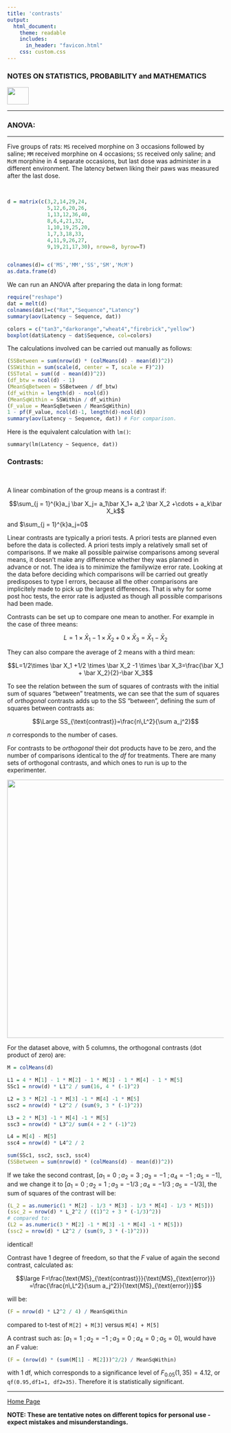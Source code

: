 ```yaml
---
title: 'contrasts'
output: 
  html_document:
    theme: readable
    includes:
      in_header: "favicon.html" 
    css: custom.css
---
```



### **NOTES ON STATISTICS, PROBABILITY and MATHEMATICS**

<a href="http://rinterested.github.io/statistics/index.html">
<img HEIGHT="40" WIDTH="50" src="logo.PNG"></a>

---

### ANOVA:

---


Five groups of rats: `MS` received morphine on $3$ occasions followed by saline; `MM` received morphine on $4$ occasions; `SS` received only saline; and `McM` morphine in $4$ separate occasions, but last dose was administer in a different environment. The latency betwen liking their paws was measured after the last dose.

<br>

```r
d = matrix(c(3,2,14,29,24,
             5,12,6,20,26,
             1,13,12,36,40,
             8,6,4,21,32,
             1,10,19,25,20,
             1,7,3,18,33,
             4,11,9,26,27,
             9,19,21,17,30), nrow=8, byrow=T)


colnames(d)= c('MS','MM','SS','SM','McM')
as.data.frame(d)

```

We can run an ANOVA after preparing the data in long format:

```r
require("reshape")
dat = melt(d)
colnames(dat)=c("Rat","Sequence","Latency")
summary(aov(Latency ~ Sequence, dat))
```
```r
colors = c("tan3","darkorange","wheat4","firebrick","yellow")
boxplot(dat$Latency ~ dat$Sequence, col=colors)
```

The calculations involved can be carried out manually as follows:

```r
(SSBetween = sum(nrow(d) * (colMeans(d) - mean(d))^2))
(SSWithin = sum(scale(d, center = T, scale = F)^2)) 
(SSTotal = sum((d - mean(d))^2))  
(df_btw = ncol(d) - 1)
(MeanSqBetween = SSBetween / df_btw)
(df_within = length(d) - ncol(d))
(MeanSqWithin = SSWithin / df_within)
(F_value = MeanSqBetween / MeanSqWithin) 
1 - pf(F_value, ncol(d)-1, length(d)-ncol(d))
summary(aov(Latency ~ Sequence, dat)) # For comparison.
```

Here is the equivalent calculation with `lm()`:

```
summary(lm(Latency ~ Sequence, dat))
```

### Contrasts:

<br>

A linear combination of the group means is a contrast if:

$$\sum_{j = 1}^{k}a_j \bar X_j= a_1\bar X_1+ a_2 \bar X_2 +\cdots + a_k\bar X_k$$

and $\sum_{j = 1}^{k}a_j=0$

Linear contrasts are typically a priori tests. A priori tests are planned even before the data is collected. A priori tests imply a relatively small set of comparisons. If we make all possible pairwise comparisons among several means, it doesn't make any difference whether they was planned in advance or not. The idea is to minimize the familywize error rate. Looking at the data before deciding which comparisons will be carried out greatly predisposes to type I errors, because all the other comparisons are implicitely made to pick up the largest differences. That is why for some post hoc tests, the error rate is adjusted as though all possible comparisons had been made.

Contrasts can be set up to compare one mean to another. For example in the case of three means:

$$L=1 \times \bar X_1 -1 \times \bar X_2 + 0 \times \bar X_3=\bar X_1 - \bar X_2$$

They can also compare the average of $2$ means with a third mean:

$$L=1/2\times \bar X_1 +1/2 \times \bar X_2 -1 \times \bar X_3=\frac{\bar X_1 + \bar X_2}{2}-\bar X_3$$

To see the relation between the sum of squares of contrasts with the initial sum of squares "between" treatments, we can see that the sum of squares of *orthogonal* contrasts adds up to the SS "between", defining the sum of squares between contrasts as:

$$\Large SS_{\text{contrast}}=\frac{n\,L^2}{\sum a_j^2}$$

$n$ corresponds to the number of cases.

For contrasts to be *orthogonal* their dot products have to be zero, and the number of comparisons identical to the $df$ for treatments. There are many sets of orthogonal contrasts, and which ones to run is up to the experimenter.

<img height="600" width="700" src="https://cloud.githubusercontent.com/assets/9312897/16775848/a1bd77fa-4830-11e6-94de-8fb1e90ddf89.png">

For the dataset above, with $5$ columns, the orthogonal contrasts (dot product of zero) are:

\begin{align} 
[4\,\,;\,-1\,\,;\,-1\,\,;\,-1\,\,;\,-1]\\
[0\,\,;\,3\,\,;\,-1\,\,;\,-1\,\,;\,-1]\\
[0\,\,;\,0\,\,;\,2\,\,;\,-1\,\,;\,-1]\\
[0\,\,;\,0\,\,;\,0\,\,;\,1\,\,;\,-1]\\
\end{align}


```r
M = colMeans(d)

L1 = 4 * M[1] - 1 * M[2] - 1 * M[3] - 1 * M[4] - 1 * M[5]
SSc1 = nrow(d) * L1^2 / sum(16, 4 * (-1)^2)

L2 = 3 * M[2] -1 * M[3] -1 * M[4] -1 * M[5]
ssc2 = nrow(d) * L2^2 / (sum(9, 3 * (-1)^2))

L3 = 2 * M[3] -1 * M[4] -1 * M[5]
ssc3 = nrow(d) * L3^2/ sum(4 + 2 * (-1)^2)

L4 = M[4] - M[5]
ssc4 = nrow(d) * L4^2 / 2

sum(SSc1, ssc2, ssc3, ssc4)
(SSBetween = sum(nrow(d) * (colMeans(d) - mean(d))^2))
```

If we take the second contrast, $[a_1=0\,\,;a_2=3\,\,;a_3=-1\,\,;a_4=-1\,\,;a_5=-1]$, and we change it to $[a_1=0\,\,;a_2=1\,\,;a_3=-1/3\,\,;a_4=-1/3\,\,;a_5=-1/3]$, the sum of squares of the contrast will be:

```r
(L_2 = as.numeric(1 * M[2] - 1/3 * M[3] - 1/3 * M[4] - 1/3 * M[5]))
(ssc_2 = nrow(d) * L_2^2 / ((1)^2 + 3 * (-1/3)^2))
# compared to:
(L2 = as.numeric(3 * M[2] -1 * M[3] -1 * M[4] -1 * M[5]))
(ssc2 = nrow(d) * L2^2 / (sum(9, 3 * (-1)^2)))
```

identical!

Contrast have $1$ degree of freedom, so that the $F$ value of again the second contrast, calculated as:

$$\large F=\frac{\text{MS}_{\text{contrast}}}{\text{MS}_{\text{error}}}
=\frac{\frac{n\,L^2}{\sum a_j^2}}{\text{MS}_{\text{error}}}$$

will be:

```r
(F = nrow(d) * L2^2 / 4) / MeanSqWithin
```

compared to t-test of `M[2] + M[3]` versus `M[4] + M[5]`

A contrast such as: $[a_1=1\,\,;a_2=-1\,\,;a_3=0\,\,;a_4=0\,\,;a_5=0]$, would have an $F$ value:

```r
(F = (nrow(d) * (sum(M[1] - M[2]))^2/2) / MeanSqWithin)
```

with $1$ df, which corresponds to a significance level of $F_{0.05}(1,35)=4.12$, or `qf(0.95,df1=1, df2=35)`. Therefore it is statistically significant.



---
<a href="http://rinterested.github.io/statistics/index.html">Home Page</a>

**NOTE: These are tentative notes on different topics for personal use - expect mistakes and misunderstandings.**
